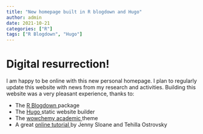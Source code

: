 ```yaml
---
title: "New homepage built in R blogdown and Hugo"
author: admin
date: 2021-10-21
categories: ["R"]
tags: ["R Blogdown", "Hugo"]
---
```


# Digital resurrection! 
I am happy to be online with this new personal homepage. I plan to regularly update this website with news from my research and activities. Building this website was a very pleasant experience, thanks to:   

*   The <a href="https://bookdown.org/yihui/blogdown/">R Blogdown </a> package  
*   The <a href="https://gohugo.io"> Hugo </a> static website builder  
*   The <a href="https://wowchemy.com/hugo-themes/">wowchemy academic </a> theme  
*   A great <a href="https://www.youtube.com/watch?v=8xbxXR_Iu5Y&list=PLpZT7JPM8_GbPiX4ibrP7ogl7GyEofZMj"> online tutorial </a> by Jenny Sloane and Tehilla Ostrovsky    

